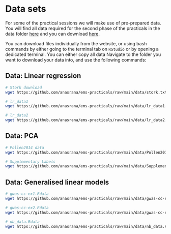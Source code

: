 # Data sets {- #data-sets}


For some of the practical  sessions we will make use of pre-prepared data. You will find all data required for the second phase of the practicals in the data folder [here](https://github.com/anasrana/module1-practical_Bham/tree/master/data) and you can download [here](https://github.com/anasrana/ems-practicals/raw/main/data.zip).

You can download files individually from the website, or using bash commands by either going to the terminal tab on `RStudio` or by opening a dedicated terminal. You can either copy all data Navigate to the folder you want to download your data into, and use the following commands:

## Data: Linear regression {- #data-lr}


```bash
# Stork download
wget https://github.com/anasrana/ems-practicals/raw/main/data/stork.txt

# lr_data1
wget https://github.com/anasrana/ems-practicals/raw/main/data/lr_data1.Rdata

# lr_data2
wget https://github.com/anasrana/ems-practicals/raw/main/data/lr_data2.Rdata

```

## Data: PCA {- #data-pca}

```bash
# Pollen2014 data
wget https://github.com/anasrana/ems-practicals/raw/main/data/Pollen2014.txt

# Supplementary Labels
wget https://github.com/anasrana/ems-practicals/raw/main/data/SupplementaryLabels.txt
```

## Data: Generalised linear models {- #data-glm}

```bash
# gwas-cc-ex1.Rdata
wget https://github.com/anasrana/ems-practicals/raw/main/data/gwas-cc-ex1.Rdata

# gwas-cc-ex2.Rdata
wget https://github.com/anasrana/ems-practicals/raw/main/data/gwas-cc-ex2.Rdata

# nb_data.Rdata
wget https://github.com/anasrana/ems-practicals/raw/main/data/nb_data.Rdata
```